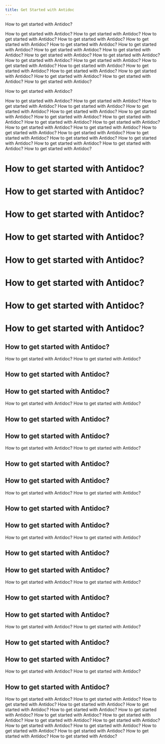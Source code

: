 ```yaml
---
title: Get Started with Antidoc
---
```


How to get started with Antidoc?

How to get started with Antidoc?
How to get started with Antidoc?
How to get started with Antidoc?
How to get started with Antidoc?
How to get started with Antidoc?
How to get started with Antidoc?
How to get started with Antidoc?
How to get started with Antidoc?
How to get started with Antidoc?
How to get started with Antidoc?
How to get started with Antidoc?
How to get started with Antidoc?
How to get started with Antidoc?
How to get started with Antidoc?
How to get started with Antidoc?
How to get started with Antidoc?
How to get started with Antidoc?
How to get started with Antidoc?
How to get started with Antidoc?
How to get started with Antidoc?
How to get started with Antidoc?

How to get started with Antidoc?

How to get started with Antidoc?
How to get started with Antidoc?
How to get started with Antidoc?
How to get started with Antidoc?
How to get started with Antidoc?
How to get started with Antidoc?
How to get started with Antidoc?
How to get started with Antidoc?
How to get started with Antidoc?
How to get started with Antidoc?
How to get started with Antidoc?
How to get started with Antidoc?
How to get started with Antidoc?
How to get started with Antidoc?
How to get started with Antidoc?
How to get started with Antidoc?
How to get started with Antidoc?
How to get started with Antidoc?
How to get started with Antidoc?
How to get started with Antidoc?
How to get started with Antidoc?

# How to get started with Antidoc?

# How to get started with Antidoc?

# How to get started with Antidoc?

# How to get started with Antidoc?

# How to get started with Antidoc?

# How to get started with Antidoc?

# How to get started with Antidoc?

# How to get started with Antidoc?

## How to get started with Antidoc?

How to get started with Antidoc?
How to get started with Antidoc?

## How to get started with Antidoc?

## How to get started with Antidoc?

How to get started with Antidoc?
How to get started with Antidoc?

## How to get started with Antidoc?

## How to get started with Antidoc?

How to get started with Antidoc?
How to get started with Antidoc?

## How to get started with Antidoc?

## How to get started with Antidoc?

How to get started with Antidoc?
How to get started with Antidoc?

## How to get started with Antidoc?

## How to get started with Antidoc?

How to get started with Antidoc?
How to get started with Antidoc?

## How to get started with Antidoc?

## How to get started with Antidoc?

How to get started with Antidoc?
How to get started with Antidoc?

## How to get started with Antidoc?

## How to get started with Antidoc?

How to get started with Antidoc?
How to get started with Antidoc?

## How to get started with Antidoc?

## How to get started with Antidoc?

How to get started with Antidoc?
How to get started with Antidoc?

## How to get started with Antidoc?

How to get started with Antidoc?
How to get started with Antidoc?
How to get started with Antidoc?
How to get started with Antidoc?
How to get started with Antidoc?
How to get started with Antidoc?
How to get started with Antidoc?
How to get started with Antidoc?
How to get started with Antidoc?
How to get started with Antidoc?
How to get started with Antidoc?
How to get started with Antidoc?
How to get started with Antidoc?
How to get started with Antidoc?
How to get started with Antidoc?
How to get started with Antidoc?
How to get started with Antidoc?
